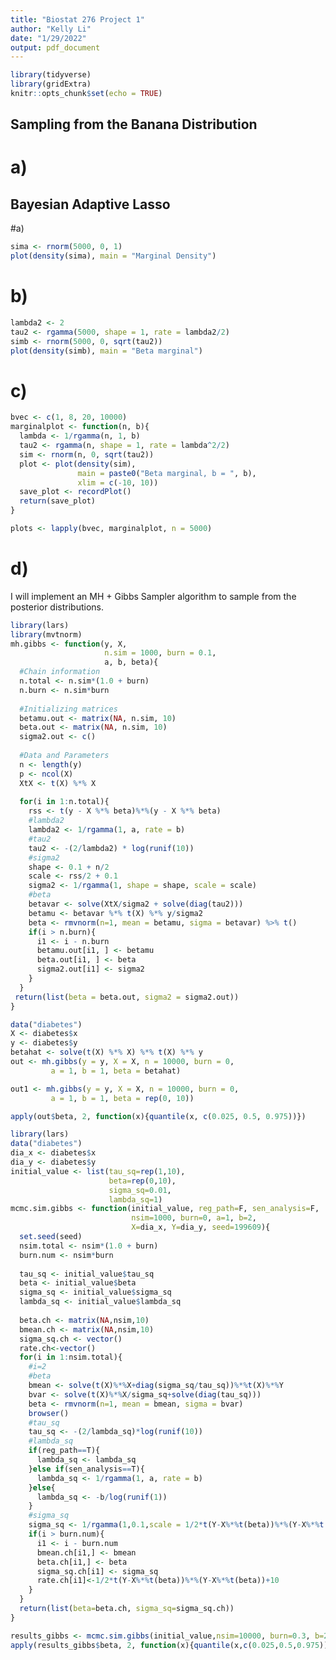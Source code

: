 ```yaml
---
title: "Biostat 276 Project 1"
author: "Kelly Li"
date: "1/29/2022"
output: pdf_document
---
```


```r
library(tidyverse)
library(gridExtra)
knitr::opts_chunk$set(echo = TRUE)
```

##  Sampling from the Banana Distribution

# a) 


## Bayesian Adaptive Lasso

#a) 
```r
sima <- rnorm(5000, 0, 1)
plot(density(sima), main = "Marginal Density")
```

# b)
```r
lambda2 <- 2
tau2 <- rgamma(5000, shape = 1, rate = lambda2/2)
simb <- rnorm(5000, 0, sqrt(tau2))
plot(density(simb), main = "Beta marginal")
```

# c)
\pretolerance=10000
```r
bvec <- c(1, 8, 20, 10000)
marginalplot <- function(n, b){
  lambda <- 1/rgamma(n, 1, b)
  tau2 <- rgamma(n, shape = 1, rate = lambda^2/2)
  sim <- rnorm(n, 0, sqrt(tau2))
  plot <- plot(density(sim), 
               main = paste0("Beta marginal, b = ", b),
               xlim = c(-10, 10))
  save_plot <- recordPlot()
  return(save_plot)
}

plots <- lapply(bvec, marginalplot, n = 5000)

```

# d)
I will implement an MH + Gibbs Sampler algorithm to sample from the posterior distributions. 
```r
library(lars)
library(mvtnorm)
mh.gibbs <- function(y, X,
                     n.sim = 1000, burn = 0.1,
                     a, b, beta){
  #Chain information
  n.total <- n.sim*(1.0 + burn)
  n.burn <- n.sim*burn
  
  #Initializing matrices
  betamu.out <- matrix(NA, n.sim, 10)
  beta.out <- matrix(NA, n.sim, 10)
  sigma2.out <- c()
  
  #Data and Parameters
  n <- length(y)
  p <- ncol(X)
  XtX <- t(X) %*% X
  
  for(i in 1:n.total){
    rss <- t(y - X %*% beta)%*%(y - X %*% beta)
    #lambda2
    lambda2 <- 1/rgamma(1, a, rate = b)
    #tau2
    tau2 <- -(2/lambda2) * log(runif(10))
    #sigma2
    shape <- 0.1 + n/2
    scale <- rss/2 + 0.1
    sigma2 <- 1/rgamma(1, shape = shape, scale = scale)
    #beta
    betavar <- solve(XtX/sigma2 + solve(diag(tau2)))
    betamu <- betavar %*% t(X) %*% y/sigma2
    beta <- rmvnorm(n=1, mean = betamu, sigma = betavar) %>% t()
    if(i > n.burn){
      i1 <- i - n.burn
      betamu.out[i1, ] <- betamu
      beta.out[i1, ] <- beta
      sigma2.out[i1] <- sigma2
    }
  }
 return(list(beta = beta.out, sigma2 = sigma2.out))
}

data("diabetes")
X <- diabetes$x
y <- diabetes$y
betahat <- solve(t(X) %*% X) %*% t(X) %*% y
out <- mh.gibbs(y = y, X = X, n = 10000, burn = 0,
         a = 1, b = 1, beta = betahat)

out1 <- mh.gibbs(y = y, X = X, n = 10000, burn = 0,
         a = 1, b = 1, beta = rep(0, 10))

apply(out$beta, 2, function(x){quantile(x, c(0.025, 0.5, 0.975))})
```

```r
library(lars)
data("diabetes")
dia_x <- diabetes$x
dia_y <- diabetes$y
initial_value <- list(tau_sq=rep(1,10),
                      beta=rep(0,10),
                      sigma_sq=0.01,
                      lambda_sq=1)
mcmc.sim.gibbs <- function(initial_value, reg_path=F, sen_analysis=F,
                           nsim=1000, burn=0, a=1, b=2,
                           X=dia_x, Y=dia_y, seed=199609){
  set.seed(seed)
  nsim.total <- nsim*(1.0 + burn)
  burn.num <- nsim*burn
  
  tau_sq <- initial_value$tau_sq
  beta <- initial_value$beta
  sigma_sq <- initial_value$sigma_sq
  lambda_sq <- initial_value$lambda_sq
  
  beta.ch <- matrix(NA,nsim,10)
  bmean.ch <- matrix(NA,nsim,10)
  sigma_sq.ch <- vector()
  rate.ch<-vector()
  for(i in 1:nsim.total){
    #i=2
    #beta
    bmean <- solve(t(X)%*%X+diag(sigma_sq/tau_sq))%*%t(X)%*%Y
    bvar <- solve(t(X)%*%X/sigma_sq+solve(diag(tau_sq)))
    beta <- rmvnorm(n=1, mean = bmean, sigma = bvar)
    browser()
    #tau_sq
    tau_sq <- -(2/lambda_sq)*log(runif(10))
    #lambda_sq
    if(reg_path==T){
      lambda_sq <- lambda_sq
    }else if(sen_analysis==T){
      lambda_sq <- 1/rgamma(1, a, rate = b)
    }else{
      lambda_sq <- -b/log(runif(1))
    }
    #sigma_sq
    sigma_sq <- 1/rgamma(1,0.1,scale = 1/2*t(Y-X%*%t(beta))%*%(Y-X%*%t(beta))+0.1)
    if(i > burn.num){
      i1 <- i - burn.num
      bmean.ch[i1,] <- bmean
      beta.ch[i1,] <- beta
      sigma_sq.ch[i1] <- sigma_sq
      rate.ch[i1]<-1/2*t(Y-X%*%t(beta))%*%(Y-X%*%t(beta))+10
    }
  }
  return(list(beta=beta.ch, sigma_sq=sigma_sq.ch))
}

results_gibbs <- mcmc.sim.gibbs(initial_value,nsim=10000, burn=0.3, b=2)
apply(results_gibbs$beta, 2, function(x){quantile(x,c(0.025,0.5,0.975))})
```

